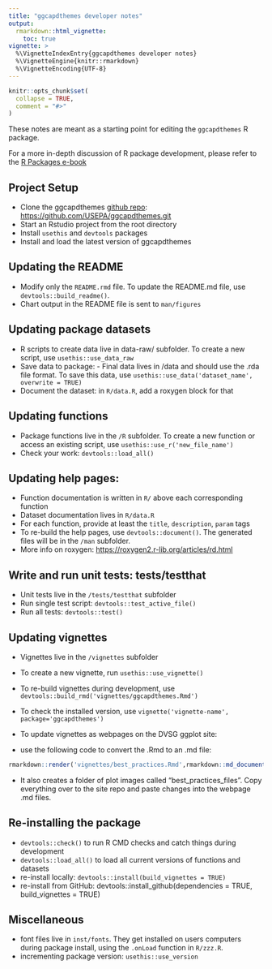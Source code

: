 ```yaml
---
title: "ggcapdthemes developer notes"
output: 
  rmarkdown::html_vignette:
    toc: true
vignette: >
  %\VignetteIndexEntry{ggcapdthemes developer notes}
  %\VignetteEngine{knitr::rmarkdown}
  %\VignetteEncoding{UTF-8}
---
```


```r
knitr::opts_chunk$set(
  collapse = TRUE,
  comment = "#>"
)
```

These notes are meant as a starting point for editing the `ggcapdthemes` R package.

For a more in-depth discussion of R package development, please refer to the [R Packages e-book](https://r-pkgs.org/)

## Project Setup

-   Clone the ggcapdthemes [github repo](https://github.com/usepa/ggcapdthemes): <https://github.com/USEPA/ggcapdthemes.git>
-   Start an Rstudio project from the root directory
-   Install `usethis` and `devtools` packages
-   Install and load the latest version of ggcapdthemes

## Updating the README

-   Modify only the `README.rmd` file. To update the README.md file, use `devtools::build_readme()`.
-   Chart output in the README file is sent to `man/figures`

## Updating package datasets

-   R scripts to create data live in data-raw/ subfolder. To create a new script, use `usethis::use_data_raw`
-   Save data to package: - Final data lives in /data and should use the .rda file format. To save this data, use `usethis::use_data('dataset_name', overwrite = TRUE)`
-   Document the dataset: in `R/data.R`, add a roxygen block for that

## Updating functions

-   Package functions live in the `/R` subfolder. To create a new function or access an existing script, use `usethis::use_r('new_file_name')`
-   Check your work: `devtools::load_all()`

## Updating help pages:

-   Function documentation is written in `R/` above each corresponding function
-   Dataset documentation lives in `R/data.R`
-   For each function, provide at least the `title`, `description`, `param` tags
-   To re-build the help pages, use `devtools::document()`. The generated files will be in the `/man` subfolder.
-   More info on roxygen: <https://roxygen2.r-lib.org/articles/rd.html>

## Write and run unit tests: tests/testthat

-   Unit tests live in the `/tests/testthat` subfolder
-   Run single test script: `devtools::test_active_file()`
-   Run all tests: `devtools::test()`

## Updating vignettes

-   Vignettes live in the `/vignettes` subfolder

-   To create a new vignette, run `usethis::use_vignette()`

-   To re-build vignettes during development, use `devtools::build_rmd('vignettes/ggcapdthemes.Rmd')`

-   To check the installed version, use `vignette('vignette-name', package='ggcapdthemes')`

-   To update vignettes as webpages on the DVSG ggplot site:

-   use the following code to convert the .Rmd to an .md file:

```r
rmarkdown::render('vignettes/best_practices.Rmd',rmarkdown::md_document(toc = T, toc_depth=4,preserve_yaml = T,standalone = T))
```

-   It also creates a folder of plot images called "best_practices_files". Copy everything over to the site repo and paste changes into the webpage .md files.

## Re-installing the package

-   `devtools::check()` to run R CMD checks and catch things during development
-   `devtools::load_all()` to load all current versions of functions and datasets
-   re-install locally: `devtools::install(build_vignettes = TRUE)`
-   re-install from GitHub: devtools::install_github(dependencies = TRUE, build_vignettes = TRUE)

## Miscellaneous

-   font files live in `inst/fonts`. They get installed on users computers during package install, using the `.onLoad` function in `R/zzz.R`.
-   incrementing package version: `usethis::use_version`
